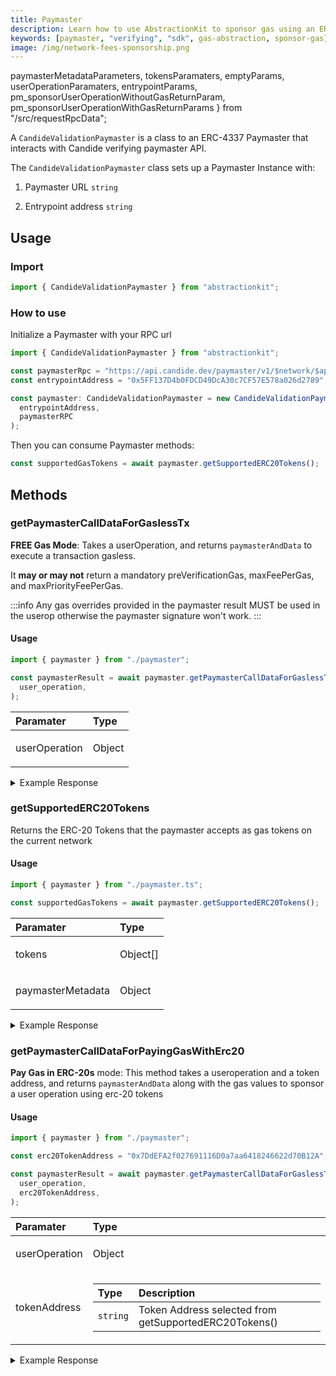 ```yaml
---
title: Paymaster
description: Learn how to use AbstractionKit to sponsor gas using an ERC-4337 verifying paymaster
keywords: [paymaster, "verifying", "sdk", gas-abstraction, sponsor-gas]
image: /img/network-fees-sponsorship.png
---
```


  paymasterMetadataParameters,
  tokensParamaters,
  emptyParams,
  userOperationParamaters,
  entrypointParams,
  pm_sponsorUserOperationWithoutGasReturnParam,
  pm_sponsorUserOperationWithGasReturnParams
} from "/src/requestRpcData";

A `CandideValidationPaymaster` is a class to an ERC-4337 Paymaster that interacts with Candide verifying paymaster API.

The `CandideValidationPaymaster` class sets up a Paymaster Instance with:

1. Paymaster URL `string`

2. Entrypoint address `string`

## Usage

### Import

```ts
import { CandideValidationPaymaster } from "abstractionkit";
```

### How to use

Initialize a Paymaster with your RPC url

```ts title="paymaster.ts"
import { CandideValidationPaymaster } from "abstractionkit";

const paymasterRpc = "https://api.candide.dev/paymaster/v1/$network/$apikey";
const entrypointAddress = "0x5FF137D4b0FDCD49DcA30c7CF57E578a026d2789";

const paymaster: CandideValidationPaymaster = new CandideValidationPaymaster(
  entrypointAddress,
  paymasterRPC
);
```

Then you can consume Paymaster methods:

```ts
const supportedGasTokens = await paymaster.getSupportedERC20Tokens();
```

## Methods

### getPaymasterCallDataForGaslessTx

**FREE Gas Mode**: Takes a userOperation, and returns `paymasterAndData` to execute a transaction gasless. 

It **may or may not** return a mandatory preVerificationGas, maxFeePerGas, and maxPriorityFeePerGas.

:::info
Any gas overrides provided in the paymaster result MUST be used in the userop otherwise the paymaster signature won't work.
:::

#### Usage

<Tabs>
<TabItem value="example.ts" label="example.ts">

```ts title="example.ts"
import { paymaster } from "./paymaster";

const paymasterResult = await paymaster.getPaymasterCallDataForGaslessTx(
  user_operation,
);
```

</TabItem>
<TabItem value="Param type" label="Param Types">
<table>
  <thead>
    <th align="left">Paramater</th>
    <th align="left">Type</th>
  </thead>
  <tbody>
    <tr>
      <td align="left">userOperation</td>
      <td align="left">
        <p>Object</p>
        <RpcRequestTable items={userOperationParamaters} />
      </td>
    </tr>
  </tbody>
</table>
</TabItem>
<TabItem value="response type" label="Response Type">
  <RpcRequestTable items={pm_sponsorUserOperationWithGasReturnParams} />
</TabItem>
</Tabs>

<details>
<summary>Example Response</summary>

```ts
{
  paymasterAndData: '0x3fE285DcD76BCcE4Ac92d38A6F2F8E964041e0200000000000000000000000000000000000000000030000651ea90c00000000000000000000000000000000000000000000000000000000000000000000000000000000000000000000000000000000000000000000000000000000a9fc88a3820801d1559ada307455ff4b3410fd2b8a642d695990a86003eb502a7c87419454ead7ce12f5ba9bb961141f52a8cc944b95ceebab95438b28f025731c'
}
```

</details>

### getSupportedERC20Tokens

Returns the ERC-20 Tokens that the paymaster accepts as gas tokens on the current network

#### Usage

<Tabs>
<TabItem value="example.ts" label="example.ts">

```ts title="example.ts"
import { paymaster } from "./paymaster.ts";

const supportedGasTokens = await paymaster.getSupportedERC20Tokens();
```

</TabItem>

<TabItem value="response type" label="Response Types">
<table>
  <thead>
    <th align="left">Paramater</th>
    <th align="left">Type</th>
  </thead>
  <tbody>
    <tr>
      <td align="left">tokens</td>
      <td align="left">
        <p>Object[]</p>
        <RpcRequestTable items={tokensParamaters} />
      </td>
    </tr>
    <tr>
      <td align="left">paymasterMetadata</td>
      <td align="left">
        <p>Object</p>
        <RpcRequestTable items={paymasterMetadataParameters} />
      </td>
    </tr>
  </tbody>
</table>

</TabItem>
</Tabs>

<details>
<summary>Example Response</summary>

```ts
{
  tokens: [
    {
      symbol: 'CTT',
      address: '0x7ddefa2f027691116d0a7aa6418246622d70b12a',
      decimal: '0x12',
      fee: '0x0',
      exchangeRate: '0x0de0d1c4e668f68a'
    }
  ],
  paymasterMetadata: {
    name: 'CANDIDE Paymaster',
    description: 'CANDIDE Paymaster a fast, secure and feature-rich 4337 Paymaster',
    icons: [],
    address: '0x3fE285DcD76BCcE4Ac92d38A6F2F8E964041e020',
    sponsoredEventTopic: '0xa050a122b4c0e369e3385eb6b7cccd8019638b2764de67bec0af99130ddf8471',
    dummyPaymasterAndData: '0x3fE285DcD76BCcE4Ac92d38A6F2F8E964041e0207ddefa2f027691116d0a7aa6418246622d70b12a0100000000ffff000000000000000000000000000000000000000000000000000000000000ffff000000000000000000000000000000000000000000000000000000000000ffff010101010101010101010101010101010101010101010101010101010101010101010101010101010101010101010101010101010101010101010101010101011c'
  }
}
```

</details>

### getPaymasterCallDataForPayingGasWithErc20

**Pay Gas in ERC-20s** mode: This method takes a useroperation and a token address, and returns `paymasterAndData` along with the gas values to sponsor a user operation using erc-20 tokens

#### Usage

<Tabs>
<TabItem value="example.ts" label="example.ts">

```ts title="example.ts"
import { paymaster } from "./paymaster";

const erc20TokenAddress = "0x7DdEFA2f027691116D0a7aa6418246622d70B12A";

const paymasterResult = await paymaster.getPaymasterCallDataForGaslessTx(
  user_operation,
  erc20TokenAddress,
);
```

</TabItem>
<TabItem value="Param type" label="Param Types">
<table>
  <thead>
    <th align="left">Paramater</th>
    <th align="left">Type</th>
  </thead>
  <tbody>
    <tr>
      <td align="left">userOperation</td>
      <td align="left">
        <p>Object</p>
        <RpcRequestTable items={userOperationParamaters} />
      </td>
    </tr>
    <tr>
      <td align="left">tokenAddress</td>
      <td align="left">
        <table>
          <thead>
            <th align="left">Type</th>
            <th align="left">Description</th>
          </thead>
          <tr>
            <td>
              <code>string</code>
            </td>
            <td>Token Address selected from getSupportedERC20Tokens()</td>
          </tr>
        </table>
      </td>
    </tr>
  </tbody>
</table>
</TabItem>
<TabItem value="response type" label="Response Type">
  <RpcRequestTable items={pm_sponsorUserOperationWithoutGasReturnParam} />
</TabItem>
</Tabs>

<details>
<summary>Example Response</summary>

```ts
{
  paymasterAndData: '0x3fE285DcD76BCcE4Ac92d38A6F2F8E964041e0207ddefa2f027691116d0a7aa6418246622d70b12a000000651ea34800000000000000000000000000000000000000000000000000000000000000000000000000000000000000000000000000000000000000000de077f372a8c4c30bf6f1934b8ac0441dc6d8470f386567d904454c6e12bb9a6634b03879c1b59a612329a6e7e26db4218dead2aea2d8b58662e03956fc964c5e07a57059f336d71c'
}
```

</details>
